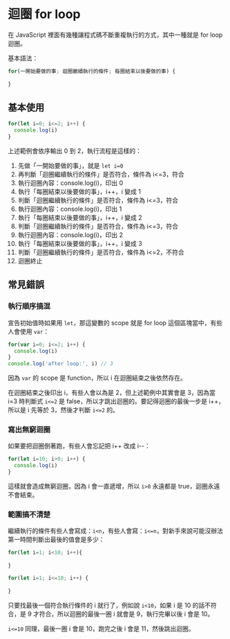 # 迴圈 for loop
  
在 JavaScript 裡面有幾種讓程式碼不斷重複執行的方式，其中一種就是 for loop 迴圈。

基本語法：

``` js
for(一開始要做的事; 迴圈繼續執行的條件; 每圈結束以後要做的事) {
  
}
```

## 基本使用

``` js
for(let i=0; i<=2; i++) {
  console.log(i)
}
```

上述範例會依序輸出 0 到 2，執行流程是這樣的：

1. 先做「一開始要做的事」，就是 `let i=0`
2. 再判斷「迴圈繼續執行的條件」是否符合，條件為 i<=3，符合
3. 執行迴圈內容：console.log(i)，印出 0
4. 執行「每圈結束以後要做的事」，i++，i 變成 1
5. 判斷「迴圈繼續執行的條件」是否符合，條件為 i<=3，符合
6. 執行迴圈內容：console.log(i)，印出 1
7. 執行「每圈結束以後要做的事」，i++，i 變成 2
8. 判斷「迴圈繼續執行的條件」是否符合，條件為 i<=3，符合
9. 執行迴圈內容：console.log(i)，印出 2
10. 執行「每圈結束以後要做的事」，i++，i 變成 3
11. 判斷「迴圈繼續執行的條件」是否符合，條件為 i<=2，不符合
12. 迴圈終止

## 常見錯誤

### 執行順序搞混

宣告初始值時如果用 `let`，那這變數的 scope 就是 for loop 這個區塊當中，有些人會使用 `var`：

``` js
for(var i=0; i<=2; i++) {
  console.log(i)
}
console.log('after loop:', i) // 3
```

因為 `var` 的 scope 是 function，所以 i 在迴圈結束之後依然存在。

在迴圈結束之後印出 i，有些人會以為是 2，但上述範例中其實會是 3，因為當 i=3 時判斷式 `i<=2` 是 false，所以才跳出迴圈的。要記得迴圈的最後一步是 i++，所以是 i 先等於 3，然後才判斷 `i<=2` 的。

### 寫出無窮迴圈

如果要把迴圈倒著跑，有些人會忘記把 i++ 改成 i--：

``` js
for(let i=10; i>0; i++) {
  console.log(i)
}
```

這樣就會造成無窮迴圈，因為 i 會一直遞增，所以 `i>0` 永遠都是 true，迴圈永遠不會結束。

### 範圍搞不清楚

繼續執行的條件有些人會寫成：`i<n`，有些人會寫：`i<=n`，對新手來說可能沒辦法第一時間判斷出最後的值會是多少：

``` js
for(let i=1; i<10; i++){
  
}

for(let i=1; i<=10; i++) {
  
}
```

只要找最後一個符合執行條件的 i 就行了，例如說 `i<10`，如果 i 是 10 的話不符合，是 9 才符合，所以迴圈的最後一圈 i 就會是 9，執行完畢以後 i 會是 10。

`i<=10` 同理，最後一圈 i 會是 10，跑完之後 i 會是 11，然後跳出迴圈。
